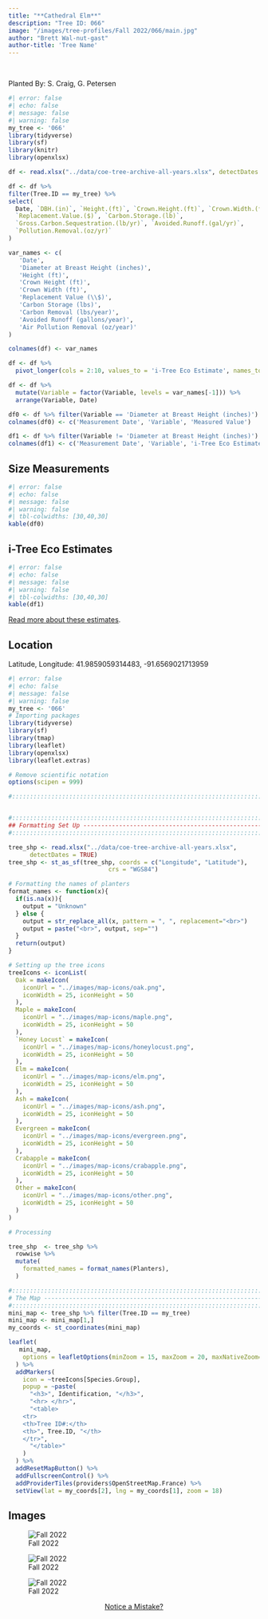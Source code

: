 ```yaml
---
title: "**Cathedral Elm**"
description: "Tree ID: 066"
image: "/images/tree-profiles/Fall 2022/066/main.jpg"
author: "Brett Wal-nut-gast"
author-title: 'Tree Name'
---
```


<br>


Planted By:  S. Craig, G. Petersen



```r
#| error: false
#| echo: false
#| message: false
#| warning: false
my_tree <- '066'
library(tidyverse)
library(sf)
library(knitr)
library(openxlsx)

df <- read.xlsx("../data/coe-tree-archive-all-years.xlsx", detectDates = TRUE)

df <- df %>%
filter(Tree.ID == my_tree) %>%
select(
  Date, `DBH.(in)`, `Height.(ft)`, `Crown.Height.(ft)`, `Crown.Width.(ft)`,
  `Replacement.Value.($)`, `Carbon.Storage.(lb)`,
  `Gross.Carbon.Sequestration.(lb/yr)`, `Avoided.Runoff.(gal/yr)`,
  `Pollution.Removal.(oz/yr)`
)

var_names <- c(
   'Date',
   'Diameter at Breast Height (inches)',
   'Height (ft)',
   'Crown Height (ft)',
   'Crown Width (ft)',
   'Replacement Value (\\$)',
   'Carbon Storage (lbs)',
   'Carbon Removal (lbs/year)',
   'Avoided Runoff (gallons/year)',
   'Air Pollution Removal (oz/year)'
)

colnames(df) <- var_names

df <- df %>%
  pivot_longer(cols = 2:10, values_to = 'i-Tree Eco Estimate', names_to = 'Variable')

df <- df %>%
  mutate(Variable = factor(Variable, levels = var_names[-1])) %>%
  arrange(Variable, Date)

df0 <- df %>% filter(Variable == 'Diameter at Breast Height (inches)')
colnames(df0) <- c('Measurement Date', 'Variable', 'Measured Value')

df1 <- df %>% filter(Variable != 'Diameter at Breast Height (inches)')
colnames(df1) <- c('Measurement Date', 'Variable', 'i-Tree Eco Estimated Value')

```
## **Size Measurements**

```r
#| error: false
#| echo: false
#| message: false
#| warning: false
#| tbl-colwidths: [30,40,30]
kable(df0)
```

## **i-Tree Eco Estimates**

```r
#| error: false
#| echo: false
#| message: false
#| warning: false
#| tbl-colwidths: [30,40,30]
kable(df1)
```


[Read more about these estimates](https://www.itreetools.org/support/resources-overview/i-tree-methods-and-files).

## **Location**

Latitude, Longitude: 41.9859059314483, -91.6569021713959

```r
#| error: false
#| echo: false
#| message: false
#| warning: false
my_tree <- '066'
# Importing packages
library(tidyverse)
library(sf)
library(tmap)
library(leaflet)
library(openxlsx)
library(leaflet.extras)

# Remove scientific notation
options(scipen = 999)

#:::::::::::::::::::::::::::::::::::::::::::::::::::::::::::::::::::::::::::::::


#:::::::::::::::::::::::::::::::::::::::::::::::::::::::::::::::::::::::::::::::
## Formatting Set Up -----------------------------------------------------------
#:::::::::::::::::::::::::::::::::::::::::::::::::::::::::::::::::::::::::::::::

tree_shp <- read.xlsx("../data/coe-tree-archive-all-years.xlsx",
      detectDates = TRUE)
tree_shp <- st_as_sf(tree_shp, coords = c("Longitude", "Latitude"),
                            crs = "WGS84")

# Formatting the names of planters
format_names <- function(x){
  if(is.na(x)){
    output = "Unknown"
  } else {
    output = str_replace_all(x, pattern = ", ", replacement="<br>")
    output = paste("<br>", output, sep="")
  }
  return(output)
}

# Setting up the tree icons
treeIcons <- iconList(
  Oak = makeIcon(
    iconUrl = "../images/map-icons/oak.png",
    iconWidth = 25, iconHeight = 50
  ),
  Maple = makeIcon(
    iconUrl = "../images/map-icons/maple.png",
    iconWidth = 25, iconHeight = 50
  ),
  `Honey Locust` = makeIcon(
    iconUrl = "../images/map-icons/honeylocust.png",
    iconWidth = 25, iconHeight = 50
  ),
  Elm = makeIcon(
    iconUrl = "../images/map-icons/elm.png",
    iconWidth = 25, iconHeight = 50
  ),
  Ash = makeIcon(
    iconUrl = "../images/map-icons/ash.png",
    iconWidth = 25, iconHeight = 50
  ),
  Evergreen = makeIcon(
    iconUrl = "../images/map-icons/evergreen.png",
    iconWidth = 25, iconHeight = 50
  ),
  Crabapple = makeIcon(
    iconUrl = "../images/map-icons/crabapple.png",
    iconWidth = 25, iconHeight = 50
  ),
  Other = makeIcon(
    iconUrl = "../images/map-icons/other.png",
    iconWidth = 25, iconHeight = 50
  )
)

# Processing

tree_shp  <- tree_shp %>% 
  rowwise %>% 
  mutate(
    formatted_names = format_names(Planters),
  )

#:::::::::::::::::::::::::::::::::::::::::::::::::::::::::::::::::::::::::::::::
# The Map ----------------------------------------------------------------------
#:::::::::::::::::::::::::::::::::::::::::::::::::::::::::::::::::::::::::::::::
mini_map <- tree_shp %>% filter(Tree.ID == my_tree)
mini_map <- mini_map[1,]
my_coords <- st_coordinates(mini_map)

leaflet(
   mini_map,
    options = leafletOptions(minZoom = 15, maxZoom = 20, maxNativeZoom=20)
  ) %>%
  addMarkers(
    icon = ~treeIcons[Species.Group],
    popup = ~paste(
      "<h3>", Identification, "</h3>",
      "<hr> </hr>",
      "<table>
    <tr>
    <th>Tree ID#:</th>
    <th>", Tree.ID, "</th>
    </tr>",
      "</table>"
    )
  ) %>%
  addResetMapButton() %>%
  addFullscreenControl() %>%
  addProviderTiles(providers$OpenStreetMap.France) %>%
  setView(lat = my_coords[2], lng = my_coords[1], zoom = 18)

```

## **Images**


 ![Fall 2022](/images/tree-profiles/Fall 2022/066/IMG_6555.jpg)

 ![Fall 2022](/images/tree-profiles/Fall 2022/066/IMG_6556.jpg)

 ![Fall 2022](/images/tree-profiles/Fall 2022/066/main.jpg)

::: column-margin
<center><a class="button" href="https://forms.gle/muU6Zn6NZFq4YES9A">Notice a Mistake?</a></center>
:::
